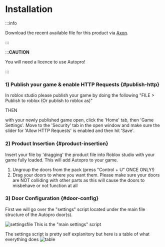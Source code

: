 # Installation

:::info

Download the recent available file for this product via [Axon](https://axon.whitehill.club). 

:::

:::**CAUTION**

You will need a licence to use Autopro!

:::

### 1) Publish your game & enable HTTP Requests {#publish-http}
In roblox studio please publish your game by doing the following "FILE > Publish to roblox (Or publish to roblox as)"

THEN

with your newly published game open, click the 'Home' tab, then 'Game Settings'. Move to the 'Security' tab in the open window and make sure the slider for 'Allow HTTP Requests' is enabled and then hit 'Save'.

### 2) Product Insertion {#product-insertion}
Insert your file by 'dragging' the product file into Roblox studio with your game fully loaded. This will add Autopro to your game.

1. Ungroup the doors from the pack (press "Control + U" ONCE ONLY!)
2. Drag your doors to where you want them. 
Please make sure your doors are NOT colliding with other parts as this will cause the doors to misbehave or not function at all

### 3) Door Configuration {#door-config}
First we will go over the "settings" script located under the main file structure of the Autopro door(s).

![settingsfile](img/APMainSettings.png)
This is the "main settings" script

The settings script is pretty self explanitory but here is a table of what everything does
![table](img/APtable.png)